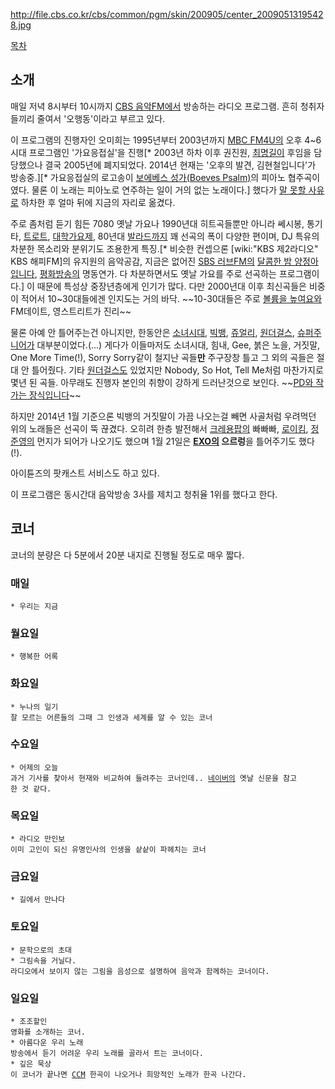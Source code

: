 http://file.cbs.co.kr/cbs/common/pgm/skin/200905/center_20090513195428.jpg

[[목차]]
== 소개 ==
매일 저녁 8시부터 10시까지 [[CBS 음악FM]]에서 방송하는 라디오 프로그램. 흔히 청취자들끼리 줄여서 '오행동'이라고 부르고 있다.

이 프로그램의 진행자인 오미희는 1995년부터 2003년까지 [[MBC FM4U]]의 오후 4~6시대 프로그램인 '가요응접실'을 진행[* 2003년 하차 이후 권진원, [[최명길]]이 후임을 담당했으나 결국 2005년에 폐지되었다. 2014년 현재는 '오후의 발견, 김현철입니다'가 방송중.][* 가요응접실의 로고송이 [https://www.youtube.com/watch?v=AcdUgM4T-cI 보에베스 성가(Boeves Psalm)]의 피아노 협주곡이였다. 물론 이 노래는 피아노로 연주하는 일이 거의 없는 노래이다.] 했다가 [[어른의 사정|말 못할 사유]]로 하차한 후 얼마 뒤에 지금의 자리로 옮겼다.

주로 좀처럼 듣기 힘든 7080 옛날 가요나 1990년대 히트곡들뿐만 아니라 쎄시봉, 통기타, [[트로트]], [[대학가요제]], 80년대 [[발라드]]까지 꽤 선곡의 폭이 다양한 편이며, DJ 특유의 차분한 목소리와 분위기도 조용한게 특징.[* 비슷한 컨셉으론 [wiki:"KBS 제2라디오" KBS 해피FM]의 유지원의 음악공감, 지금은 없어진 [[SBS 러브FM]]의 [[달콤한 밤 양정아입니다]], [[평화방송]]의 명동연가. 다 차분하면서도 옛날 가요를 주로 선곡하는 프로그램이다.] 이 때문에 특성상 중장년층에게 인기가 많다. 다만 2000년대 이후 최신곡들은 비중이 적어서 10~30대들에겐 인지도는 거의 바닥. ~~10-30대들은 주로 [[볼륨을 높여요]]와 FM데이트, 영스트리트가 진리~~

물론 아예 안 틀어주는건 아니지만, 한동안은 [[소녀시대]], [[빅뱅]], [[쥬얼리]], [[원더걸스]], [[슈퍼주니어]]가 대부분이었다.(...) 게다가 이들마저도 소녀시대, 힘내, Gee, 붉은 노을, 거짓말, One More Time(!), Sorry Sorry같이 철지난 곡들'''만''' 주구장창 틀고 그 외의 곡들은 절대 안 틀어줬다. 기타 [[원더걸스]]도 있었지만 Nobody, So Hot, Tell Me처럼 마찬가지로 몇년 된 곡들. 아무래도 진행자 본인의 취향이 강하게 드러난것으로 보인다. ~~[[다리 따위는 장식입니다|PD와 작가는 장식입니다]]~~

하지만 2014년 1월 기준으론 빅뱅의 거짓말이 가끔 나오는걸 빼면 사골처럼 우려먹던 위의 노래들은 선곡이 뚝 끊겼다. 오히려 한층 발전해서 [[크레용팝]]의 빠빠빠, [[로이킴]], [[정준영]]의 먼지가 되어가 나오기도 했으며 1월 21일은 '''[[EXO]]의 으르렁'''을 틀어주기도 했다(!).

아이튠즈의 팟캐스트 서비스도 하고 있다.

이 프로그램은 동시간대 음악방송 3사를 제치고 청취율 1위를 했다고 한다.
== 코너 ==
코너의 분량은 다 5분에서 20분 내지로 진행될 정도로 매우 짧다.
=== 매일 ===
 * 우리는 지금
=== 월요일 ===
 * 행복한 어록
=== 화요일 ===
 * 누나의 일기
 잘 모르는 어른들의 그때 그 인생과 세계를 알 수 있는 코너
=== 수요일 ===
 * 어제의 오늘
 과거 기사를 찾아서 현재와 비교하여 들려주는 코너인데.. [[네이버]]의 옛날 신문을 참고한 것 같다.
=== 목요일 ===
 * 라디오 만인보
 이미 고인이 되신 유명인사의 인생을 샅샅이 파헤치는 코너
=== 금요일 ===
 * 길에서 만나다
=== 토요일 ===
 * 문학으로의 초대
 * 그림속을 거닐다.
 라디오에서 보이지 않는 그림을 음성으로 설명하여 음악과 함께하는 코너이다.
=== 일요일 ===
 * 조조할인
 영화를 소개하는 코너.
 * 아름다운 우리 노래
 방송에서 듣기 어려운 우리 노래를 골라서 트는 코너이다.
 * 깊은 묵상
 이 코너가 끝나면 [[CCM]] 한곡이 나오거나 희망적인 노래가 한곡 나간다.
